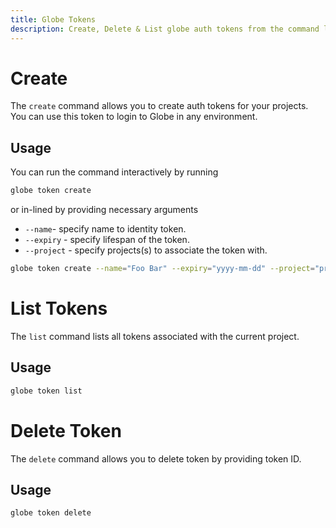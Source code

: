 ```yaml
---
title: Globe Tokens
description: Create, Delete & List globe auth tokens from the command line.
---
```


# Create

The `create` command allows you to create auth tokens for your projects. You can use this token to 
login to Globe in any environment.

## Usage

You can run the command interactively by running 

```bash
globe token create
```

or in-lined by providing necessary arguments 

- `--name`- specify name to identity token.
- `--expiry` - specify lifespan of the token.
- `--project` - specify projects(s) to associate the token with.

```bash
globe token create --name="Foo Bar" --expiry="yyyy-mm-dd" --project="project-ids-go-here"
```

# List Tokens

The `list` command lists all tokens associated with the current project.

## Usage

```bash
globe token list
```

# Delete Token

The `delete` command allows you to delete token by providing token ID.

## Usage

```bash
globe token delete
```